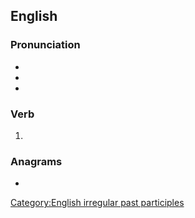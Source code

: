 ==English==

===Pronunciation===
* {{IPA|en|/ˈɪntəɹwəʊvən/}}
* {{audio|en|en-us-interwoven.ogg|Audio (US)}}
* {{rhymes|en|əʊvən}}

===Verb===
{{head|en|verb form}}

# {{inflection of|en|interweave||past|part}}

===Anagrams===
* {{anagrams|en|a=eeinnortvw|vote-winner}}

[[Category:English irregular past participles]]
